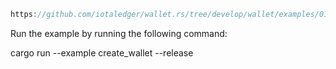 
<DotEnvWarning />

```rust reference
https://github.com/iotaledger/wallet.rs/tree/develop/wallet/examples/01_create_wallet.rs
```

Run the example by running the following command:

<CodeBlock className="language-bash">
    cargo run --example create_wallet --release
</CodeBlock>